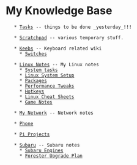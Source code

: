 = My Knowledge Base =
    * [[Tasks]] -- things to be done _yesterday_!!!

    * [[Scratchpad]] -- various temporary stuff.

    * [[Keebs]] -- Keyboard related wiki
      * [[Switches]]

    * [[Linux Notes]] -- My Linux notes
      * [[System tasks]] 
      * [[Linux System Setup]]
      * [[Packages]]
      * [[Performance Tweaks]]
      * [[Hotkeys]]
      * [[Linux Cheat Sheets]]
      * [[Game Notes]]

    * [[My Network]] -- Network notes

    * [[Phone]]

    * [[Pi Projects]]

    * [[Subaru]] -- Subaru notes
      * [[Subaru Engines]]
      * [[Forester Upgrade Plan]]
